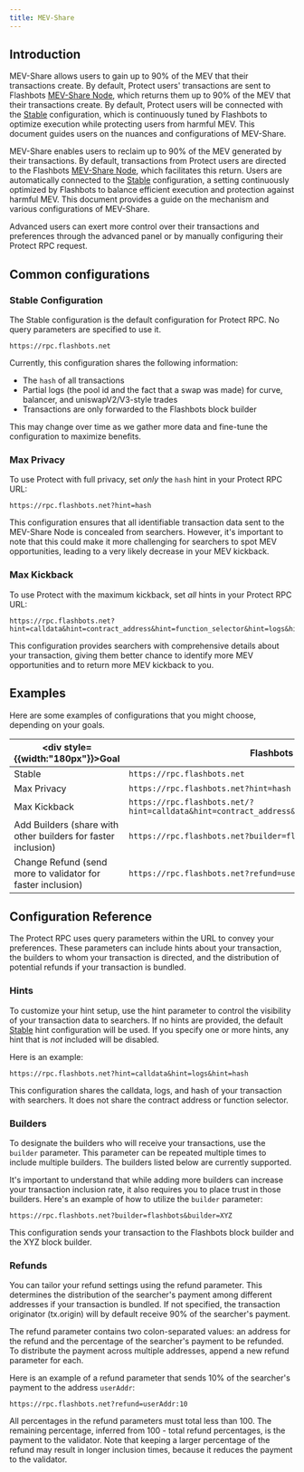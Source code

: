 ```yaml
---
title: MEV-Share
---
```



## Introduction
MEV-Share allows users to gain up to 90% of the MEV that their transactions create. By default, Protect users' transactions are sent to Flashbots [MEV-Share Node](/flashbots-mev-share/introduction), which returns them up to 90% of the MEV that their transactions create. By default, Protect users will be connected with the [Stable](/flashbots-protect/mev-share#stable-configuration) configuration, which is continuously tuned by Flashbots to optimize execution while protecting users from harmful MEV. This document guides users on the nuances and configurations of MEV-Share.

MEV-Share enables users to reclaim up to 90% of the MEV generated by their transactions. By default, transactions from Protect users are directed to the Flashbots [MEV-Share Node](/flashbots-mev-share/introduction), which facilitates this return. Users are automatically connected to the [Stable](/flashbots-protect/mev-share#stable-configuration) configuration, a setting continuously optimized by Flashbots to balance efficient execution and protection against harmful MEV. This document provides a guide on the mechanism and various configurations of MEV-Share.

Advanced users can exert more control over their transactions and preferences through the advanced panel or by manually configuring their Protect RPC request.

<ProtectButtonSelector />

## Common configurations

### Stable Configuration

The Stable configuration is the default configuration for Protect RPC. No query parameters are specified to use it.

```url
https://rpc.flashbots.net
```

Currently, this configuration shares the following information:

- The `hash` of all transactions
- Partial logs (the pool id and the fact that a swap was made) for curve, balancer, and uniswapV2/V3-style trades
- Transactions are only forwarded to the Flashbots block builder

This may change over time as we gather more data and fine-tune the configuration to maximize benefits.

### Max Privacy

To use Protect with full privacy, set _only_ the `hash` hint in your Protect RPC URL:

```url
https://rpc.flashbots.net?hint=hash
```

This configuration ensures that all identifiable transaction data sent to the MEV-Share Node is concealed from searchers. However, it's important to note that this could make it more challenging for searchers to spot MEV opportunities, leading to a very likely decrease in your MEV kickback.

### Max Kickback

To use Protect with the maximum kickback, set _all_ hints in your Protect RPC URL:

```url
https://rpc.flashbots.net?hint=calldata&hint=contract_address&hint=function_selector&hint=logs&hint=hash
```

This configuration provides searchers with comprehensive details about your transaction, giving them better chance to identify more MEV opportunities and to return more MEV kickback to you.

## Examples

Here are some examples of configurations that you might choose, depending on your goals.

| <div style={{width:"180px"}}>Goal</div>                       | Flashbots Protect RPC URL                                                                                   |
| ------------------------------------------------------------- | ----------------------------------------------------------------------------------------------------------- |
| Stable                                                        | `https://rpc.flashbots.net`                                                                                 |
| Max Privacy                                                   | `https://rpc.flashbots.net?hint=hash`                                                                       |
| Max Kickback                                                  | `https://rpc.flashbots.net/?hint=calldata&hint=contract_address&hint=function_selector&hint=logs&hint=hash` |
| Add Builders (share with other builders for faster inclusion) | `https://rpc.flashbots.net?builder=flashbots&builder=XYZ`                                                   |
| Change Refund (send more to validator for faster inclusion)   | `https://rpc.flashbots.net?refund=userAddr:10`                                                              |

## Configuration Reference

The Protect RPC uses query parameters within the URL to convey your preferences. These parameters can include hints about your transaction, the builders to whom your transaction is directed, and the distribution of potential refunds if your transaction is bundled.

### Hints

To customize your hint setup, use the hint parameter to control the visibility of your transaction data to searchers. If no hints are provided, the default [Stable](/flashbots-protect/mev-share#stable-configuration) hint configuration will be used. If you specify one or more hints, any hint that is _not_ included will be disabled.

<HintsTable />

Here is an example:

```url
https://rpc.flashbots.net?hint=calldata&hint=logs&hint=hash
```

This configuration shares the calldata, logs, and hash of your transaction with searchers. It does not share the contract address or function selector.

### Builders

To designate the builders who will receive your transactions, use the `builder` parameter. This parameter can be repeated multiple times to include multiple builders. The builders listed below are currently supported.

<Builders />

It's important to understand that while adding more builders can increase your transaction inclusion rate, it also requires you to place trust in those builders. Here's an example of how to utilize the `builder` parameter:

```url
https://rpc.flashbots.net?builder=flashbots&builder=XYZ
```

This configuration sends your transaction to the Flashbots block builder and the XYZ block builder.

### Refunds

You can tailor your refund settings using the refund parameter. This determines the distribution of the searcher's payment among different addresses if your transaction is bundled. If not specified, the transaction originator (tx.origin) will by default receive 90% of the searcher's payment.

The refund parameter contains two colon-separated values: an address for the refund and the percentage of the searcher's payment to be refunded. To distribute the payment across multiple addresses, append a new refund parameter for each.

Here is an example of a refund parameter that sends 10% of the searcher's payment to the address `userAddr`:

```url
https://rpc.flashbots.net?refund=userAddr:10
```

All percentages in the refund parameters must total less than 100. The remaining percentage, inferred from 100 - total refund percentages, is the payment to the validator. Note that keeping a larger percentage of the refund may result in longer inclusion times, because it reduces the payment to the validator.

